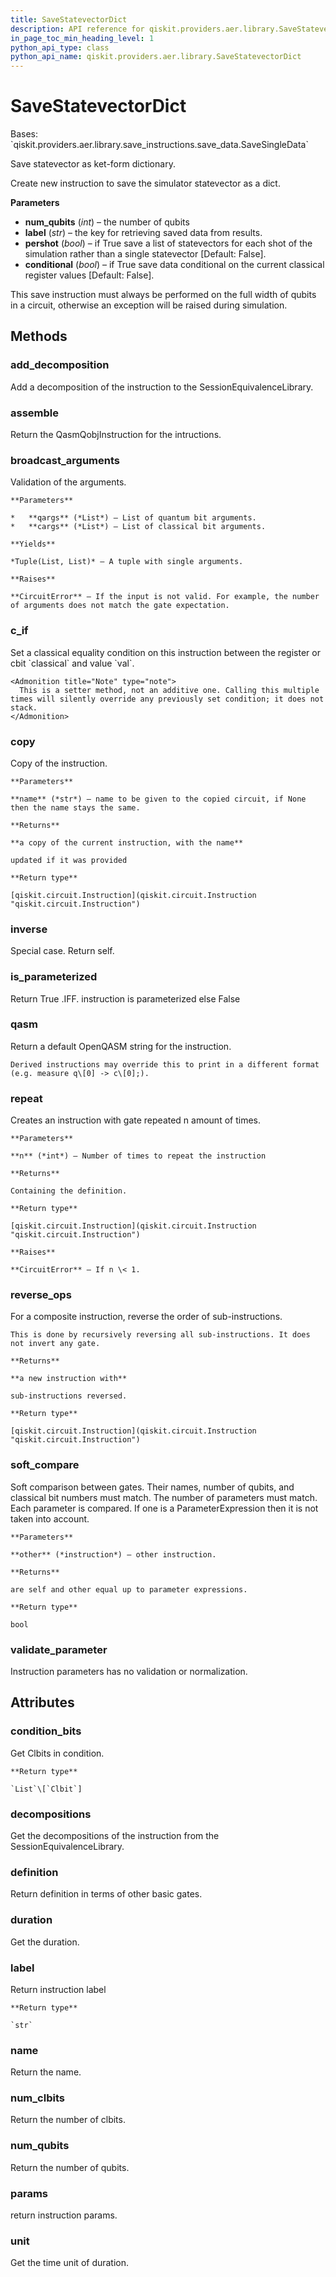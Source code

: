 ```yaml
---
title: SaveStatevectorDict
description: API reference for qiskit.providers.aer.library.SaveStatevectorDict
in_page_toc_min_heading_level: 1
python_api_type: class
python_api_name: qiskit.providers.aer.library.SaveStatevectorDict
---
```


# SaveStatevectorDict

<Class id="qiskit.providers.aer.library.SaveStatevectorDict" github="https://github.com/qiskit/qiskit-aer/tree/stable/0.10/qiskit/providers/aer/library/save_instructions/save_statevector.py" signature="SaveStatevectorDict(num_qubits, label='statevector_dict', pershot=False, conditional=False)">
  Bases: `qiskit.providers.aer.library.save_instructions.save_data.SaveSingleData`

  Save statevector as ket-form dictionary.

  Create new instruction to save the simulator statevector as a dict.

  **Parameters**

  *   **num\_qubits** (*int*) – the number of qubits
  *   **label** (*str*) – the key for retrieving saved data from results.
  *   **pershot** (*bool*) – if True save a list of statevectors for each shot of the simulation rather than a single statevector \[Default: False].
  *   **conditional** (*bool*) – if True save data conditional on the current classical register values \[Default: False].

  <Admonition title="Note" type="note">
    This save instruction must always be performed on the full width of qubits in a circuit, otherwise an exception will be raised during simulation.
  </Admonition>

  ## Methods

  ### add\_decomposition

  <Function id="qiskit.providers.aer.library.SaveStatevectorDict.add_decomposition" name="add_decomposition" signature="SaveStatevectorDict.add_decomposition(decomposition)">
    Add a decomposition of the instruction to the SessionEquivalenceLibrary.
  </Function>

  ### assemble

  <Function id="qiskit.providers.aer.library.SaveStatevectorDict.assemble" name="assemble" signature="SaveStatevectorDict.assemble()">
    Return the QasmQobjInstruction for the intructions.
  </Function>

  ### broadcast\_arguments

  <Function id="qiskit.providers.aer.library.SaveStatevectorDict.broadcast_arguments" name="broadcast_arguments" signature="SaveStatevectorDict.broadcast_arguments(qargs, cargs)">
    Validation of the arguments.

    **Parameters**

    *   **qargs** (*List*) – List of quantum bit arguments.
    *   **cargs** (*List*) – List of classical bit arguments.

    **Yields**

    *Tuple(List, List)* – A tuple with single arguments.

    **Raises**

    **CircuitError** – If the input is not valid. For example, the number of arguments does not match the gate expectation.
  </Function>

  ### c\_if

  <Function id="qiskit.providers.aer.library.SaveStatevectorDict.c_if" name="c_if" signature="SaveStatevectorDict.c_if(classical, val)">
    Set a classical equality condition on this instruction between the register or cbit `classical` and value `val`.

    <Admonition title="Note" type="note">
      This is a setter method, not an additive one. Calling this multiple times will silently override any previously set condition; it does not stack.
    </Admonition>
  </Function>

  ### copy

  <Function id="qiskit.providers.aer.library.SaveStatevectorDict.copy" name="copy" signature="SaveStatevectorDict.copy(name=None)">
    Copy of the instruction.

    **Parameters**

    **name** (*str*) – name to be given to the copied circuit, if None then the name stays the same.

    **Returns**

    **a copy of the current instruction, with the name**

    updated if it was provided

    **Return type**

    [qiskit.circuit.Instruction](qiskit.circuit.Instruction "qiskit.circuit.Instruction")
  </Function>

  ### inverse

  <Function id="qiskit.providers.aer.library.SaveStatevectorDict.inverse" name="inverse" signature="SaveStatevectorDict.inverse()">
    Special case. Return self.
  </Function>

  ### is\_parameterized

  <Function id="qiskit.providers.aer.library.SaveStatevectorDict.is_parameterized" name="is_parameterized" signature="SaveStatevectorDict.is_parameterized()">
    Return True .IFF. instruction is parameterized else False
  </Function>

  ### qasm

  <Function id="qiskit.providers.aer.library.SaveStatevectorDict.qasm" name="qasm" signature="SaveStatevectorDict.qasm()">
    Return a default OpenQASM string for the instruction.

    Derived instructions may override this to print in a different format (e.g. measure q\[0] -> c\[0];).
  </Function>

  ### repeat

  <Function id="qiskit.providers.aer.library.SaveStatevectorDict.repeat" name="repeat" signature="SaveStatevectorDict.repeat(n)">
    Creates an instruction with gate repeated n amount of times.

    **Parameters**

    **n** (*int*) – Number of times to repeat the instruction

    **Returns**

    Containing the definition.

    **Return type**

    [qiskit.circuit.Instruction](qiskit.circuit.Instruction "qiskit.circuit.Instruction")

    **Raises**

    **CircuitError** – If n \< 1.
  </Function>

  ### reverse\_ops

  <Function id="qiskit.providers.aer.library.SaveStatevectorDict.reverse_ops" name="reverse_ops" signature="SaveStatevectorDict.reverse_ops()">
    For a composite instruction, reverse the order of sub-instructions.

    This is done by recursively reversing all sub-instructions. It does not invert any gate.

    **Returns**

    **a new instruction with**

    sub-instructions reversed.

    **Return type**

    [qiskit.circuit.Instruction](qiskit.circuit.Instruction "qiskit.circuit.Instruction")
  </Function>

  ### soft\_compare

  <Function id="qiskit.providers.aer.library.SaveStatevectorDict.soft_compare" name="soft_compare" signature="SaveStatevectorDict.soft_compare(other)">
    Soft comparison between gates. Their names, number of qubits, and classical bit numbers must match. The number of parameters must match. Each parameter is compared. If one is a ParameterExpression then it is not taken into account.

    **Parameters**

    **other** (*instruction*) – other instruction.

    **Returns**

    are self and other equal up to parameter expressions.

    **Return type**

    bool
  </Function>

  ### validate\_parameter

  <Function id="qiskit.providers.aer.library.SaveStatevectorDict.validate_parameter" name="validate_parameter" signature="SaveStatevectorDict.validate_parameter(parameter)">
    Instruction parameters has no validation or normalization.
  </Function>

  ## Attributes

  ### condition\_bits

  <Attribute id="qiskit.providers.aer.library.SaveStatevectorDict.condition_bits" name="condition_bits">
    Get Clbits in condition.

    **Return type**

    `List`\[`Clbit`]
  </Attribute>

  ### decompositions

  <Attribute id="qiskit.providers.aer.library.SaveStatevectorDict.decompositions" name="decompositions">
    Get the decompositions of the instruction from the SessionEquivalenceLibrary.
  </Attribute>

  ### definition

  <Attribute id="qiskit.providers.aer.library.SaveStatevectorDict.definition" name="definition">
    Return definition in terms of other basic gates.
  </Attribute>

  ### duration

  <Attribute id="qiskit.providers.aer.library.SaveStatevectorDict.duration" name="duration">
    Get the duration.
  </Attribute>

  ### label

  <Attribute id="qiskit.providers.aer.library.SaveStatevectorDict.label" name="label">
    Return instruction label

    **Return type**

    `str`
  </Attribute>

  ### name

  <Attribute id="qiskit.providers.aer.library.SaveStatevectorDict.name" name="name">
    Return the name.
  </Attribute>

  ### num\_clbits

  <Attribute id="qiskit.providers.aer.library.SaveStatevectorDict.num_clbits" name="num_clbits">
    Return the number of clbits.
  </Attribute>

  ### num\_qubits

  <Attribute id="qiskit.providers.aer.library.SaveStatevectorDict.num_qubits" name="num_qubits">
    Return the number of qubits.
  </Attribute>

  ### params

  <Attribute id="qiskit.providers.aer.library.SaveStatevectorDict.params" name="params">
    return instruction params.
  </Attribute>

  ### unit

  <Attribute id="qiskit.providers.aer.library.SaveStatevectorDict.unit" name="unit">
    Get the time unit of duration.
  </Attribute>
</Class>

